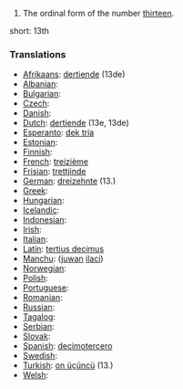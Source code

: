 # The ordinal form of the number [[thirteen]].

short: 13th

===Translations===

* [[Afrikaans]]: [[dertiende]] (13de)
* [[Albanian]]: [[]]
* [[Bulgarian]]: [[]]
* [[Czech]]: [[]]
* [[Danish]]: [[]]
* [[Dutch]]: [[dertiende]] (13e, 13de)
* [[Esperanto]]: [[dek tria]]
* [[Estonian]]: [[]]
* [[Finnish]]: [[]]
* [[French]]: [[treizième]]
* [[Frisian]]: [[trettjinde]]
* [[German]]: [[dreizehnte]] (13.)
* [[Greek]]: [[]]
* [[Hungarian]]: [[]]
* [[Icelandic]]: [[]]
* [[Indonesian]]: [[]]
* [[Irish]]: [[]]
* [[Italian]]: [[]]
* [[Latin]]: [[tertius decimus]]
* [[Manchu]]: ([[juwan]] [[ilaci]])
* [[Norwegian]]: [[]]
* [[Polish]]: [[]]
* [[Portuguese]]: [[]]
* [[Romanian]]: [[]]
* [[Russian]]: [[]]
* [[Tagalog]]: [[]]
* [[Serbian]]: [[]]
* [[Slovak]]: [[]]
* [[Spanish]]: [[decimotercero]]
* [[Swedish]]: [[]]
* [[Turkish]]: [[on üçüncü]] (13.)
* [[Welsh]]: [[]]